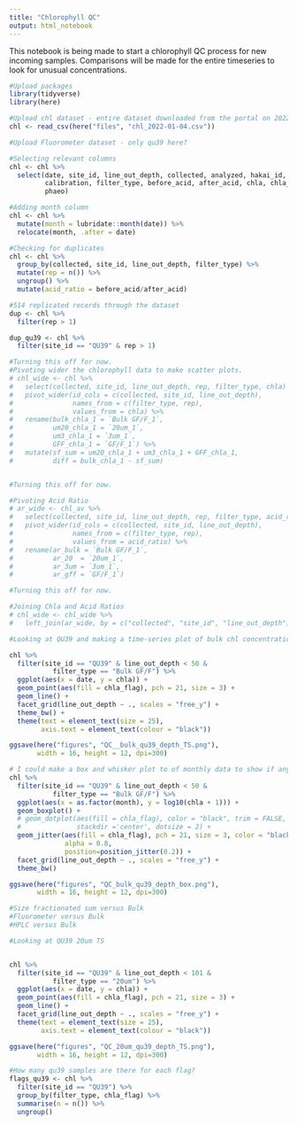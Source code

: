 ```yaml
---
title: "Chlorophyll QC"
output: html_notebook
---
```


This notebook is being made to start a chlorophyll QC process for new incoming samples. Comparisons will be made for the entire timeseries to look for unusual concentrations.

```r
#Upload packages
library(tidyverse)
library(here)
```

```r
#Upload chl dataset - entire dataset downloaded from the portal on 2022-01-04
chl <- read_csv(here("files", "chl_2022-01-04.csv"))

#Upload Fluorometer dataset - only qu39 here?

```


```r
#Selecting relevant columns
chl <- chl %>% 
  select(date, site_id, line_out_depth, collected, analyzed, hakai_id, 
         calibration, filter_type, before_acid, after_acid, chla, chla_flag, 
         phaeo) 

#Adding month column
chl <- chl %>% 
  mutate(month = lubridate::month(date)) %>% 
  relocate(month, .after = date)

#Checking for duplicates
chl <- chl %>% 
  group_by(collected, site_id, line_out_depth, filter_type) %>% 
  mutate(rep = n()) %>%
  ungroup() %>% 
  mutate(acid_ratio = before_acid/after_acid)

#514 replicated records through the dataset
dup <- chl %>% 
  filter(rep > 1)

dup_qu39 <- chl %>% 
  filter(site_id == "QU39" & rep > 1)

```


```r
#Turning this off for now.
#Pivoting wider the chlorophyll data to make scatter plots.
# chl_wide <- chl %>% 
#   select(collected, site_id, line_out_depth, rep, filter_type, chla) %>% 
#   pivot_wider(id_cols = c(collected, site_id, line_out_depth),
#               names_from = c(filter_type, rep), 
#               values_from = chla) %>%
#   rename(bulk_chla_1 = `Bulk GF/F_1`,
#          um20_chla_1 = `20um_1`,
#          um3_chla_1 = `3um_1`,
#          GFF_chla_1 = `GF/F_1`) %>% 
#   mutate(sf_sum = um20_chla_1 + um3_chla_1 + GFF_chla_1,
#          diff = bulk_chla_1 - sf_sum)


#Turning this off for now.

#Pivoting Acid Ratio
# ar_wide <- chl_av %>% 
#   select(collected, site_id, line_out_depth, rep, filter_type, acid_ratio) %>% 
#   pivot_wider(id_cols = c(collected, site_id, line_out_depth),
#               names_from = c(filter_type, rep), 
#               values_from = acid_ratio) %>% 
#   rename(ar_bulk = `Bulk GF/F_1`,
#          ar_20  = `20um_1`,
#          ar_3um = `3um_1`,
#          ar_gff = `GF/F_1`)

#Turning this off for now.

#Joining Chla and Acid Ratios
# chl_wide <- chl_wide %>% 
#   left_join(ar_wide, by = c("collected", "site_id", "line_out_depth"))
```

```r
#Looking at QU39 and making a time-series plot of bulk chl concentrations separated by depth and colored by flag

chl %>%
  filter(site_id == "QU39" & line_out_depth < 50 &
           filter_type == "Bulk GF/F") %>% 
  ggplot(aes(x = date, y = chla)) + 
  geom_point(aes(fill = chla_flag), pch = 21, size = 3) + 
  geom_line() + 
  facet_grid(line_out_depth ~ ., scales = "free_y") +
  theme_bw() +
  theme(text = element_text(size = 25),
        axis.text = element_text(colour = "black"))

ggsave(here("figures", "QC__bulk_qu39_depth_TS.png"), 
       width = 16, height = 12, dpi=300)
```

```r
# I could make a box and whisker plot to of monthly data to show if any points fall outside of the expected range
chl %>%
  filter(site_id == "QU39" & line_out_depth < 50 &
           filter_type == "Bulk GF/F") %>% 
  ggplot(aes(x = as.factor(month), y = log10(chla + 1))) + 
  geom_boxplot() +
  # geom_dotplot(aes(fill = chla_flag), color = "black", trim = FALSE, binaxis = 'y', 
  #              stackdir ='center', dotsize = 2) +
  geom_jitter(aes(fill = chla_flag), pch = 21, size = 3, color = "black", 
              alpha = 0.8, 
              position=position_jitter(0.2)) +
  facet_grid(line_out_depth ~ ., scales = "free_y") +
  theme_bw() 

ggsave(here("figures", "QC_bulk_qu39_depth_box.png"), 
       width = 16, height = 12, dpi=300)
```
```r
#Size fractionated sum versus Bulk
#Fluorometer versus Bulk
#HPLC versus Bulk
```





```r
#Looking at QU39 20um TS


chl %>%
  filter(site_id == "QU39" & line_out_depth < 101 &
           filter_type == "20um") %>% 
  ggplot(aes(x = date, y = chla)) + 
  geom_point(aes(fill = chla_flag), pch = 21, size = 3) + 
  geom_line() + 
  facet_grid(line_out_depth ~ ., scales = "free_y") +
  theme(text = element_text(size = 25),
        axis.text = element_text(colour = "black"))

ggsave(here("figures", "QC_20um_qu39_depth_TS.png"), 
       width = 16, height = 12, dpi=300)
```



```r
#How many qu39 samples are there for each flag?
flags_qu39 <- chl %>% 
  filter(site_id == "QU39") %>% 
  group_by(filter_type, chla_flag) %>% 
  summarise(n = n()) %>%  
  ungroup()

```

